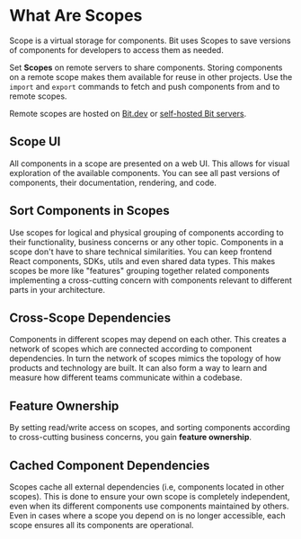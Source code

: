 # What Are Scopes

Scope is a virtual storage for components. Bit uses Scopes to save versions of components for developers to access them as needed.

Set **Scopes** on remote servers to share components. Storing components on a remote scope makes them available for reuse in other projects. Use the `import` and `export` commands to fetch and push components from and to remote scopes.

Remote scopes are hosted on [Bit.dev](/docs/getting-started/collaborate/remote-scope/host-on-bit-cloud) or [self-hosted Bit servers](/docs/getting-started/collaborate/remote-scope/self-host-scope).

## Scope UI

All components in a scope are presented on a web UI. This allows for visual exploration of the available components. You can see all past versions of components, their documentation, rendering, and code.

## Sort Components in Scopes

Use scopes for logical and physical grouping of components according to their functionality, business concerns or any other topic. Components in a scope don't have to share technical similarities. You can keep frontend React components, SDKs, utils and even shared data types. This makes scopes be more like "features" grouping together related components implementing a cross-cutting concern with components relevant to different parts in your architecture.

## Cross-Scope Dependencies

Components in different scopes may depend on each other. This creates a network of scopes which are connected according to component dependencies. In turn the network of scopes mimics the topology of how products and technology are built. It can also form a way to learn and measure how different teams communicate within a codebase.

## Feature Ownership

By setting read/write access on scopes, and sorting components according to cross-cutting business concerns, you gain **feature ownership**.  

## Cached Component Dependencies

Scopes cache all external dependencies (i.e, components located in other scopes). This is done to ensure your own scope is completely independent, even when its different components use components maintained by others. Even in cases where a scope you depend on is no longer accessible, each scope ensures all its components are operational.
